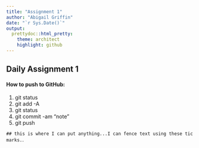 ```yaml
---
title: "Assignment 1"
author: "Abigail Griffin"
date: "`r Sys.Date()`"
output:
  prettydoc::html_pretty:
    theme: architect
    highlight: github
---
```

## Daily Assignment 1  
#### How to push to GitHub:  
1. git status  
2. git add -A  
3. git status  
4. git commit -am "note"  
5. git push  


`## this is where I can put anything...I can fence text using these tic marks.`. 
